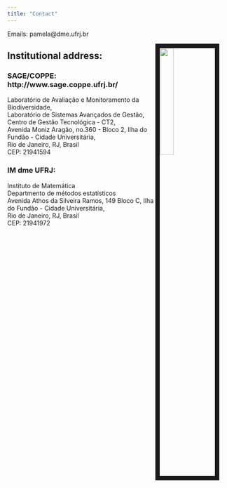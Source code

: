 ```yaml
---
title: "Contact"
---
```


Emails: pamela@dme.ufrj.br

<img src="files/PamPam.jpg" style="width:25%; border:10px solid; margin-right: 20px" align="right">


## Institutional address:

### SAGE/COPPE: http://www.sage.coppe.ufrj.br/

Laboratório de Avaliação e Monitoramento da Biodiversidade, <br>
Laboratório de Sistemas Avançados de Gestão, <br>
Centro de Gestão Tecnológica - CT2, <br>
Avenida Moniz Aragão, no.360 - Bloco 2, Ilha do Fundão - Cidade Universitária, <br> 
Rio de Janeiro, RJ, Brasil <br>
CEP: 21941594<br>


### IM dme UFRJ:
Instituto de Matemática <br>
Departmento de métodos estatísticos <br>
Avenida Athos da Silveira Ramos, 149 Bloco C, Ilha do Fundão - Cidade Universitária, <br> 
Rio de Janeiro, RJ, Brasil <br>
CEP: 21941972<br>
